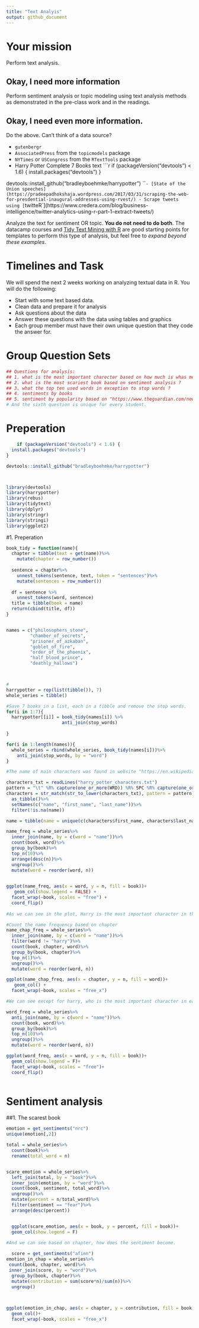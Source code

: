 ```yaml
---
title: "Text Analyis"
output: github_document
---
```





# Your mission

Perform text analysis.

## Okay, I need more information

Perform sentiment analysis or topic modeling using text analysis methods as demonstrated in the pre-class work and in the readings.

## Okay, I need even more information.

Do the above. Can't think of a data source?

- `gutenbergr`
- `AssociatedPress` from the `topicmodels` package
- `NYTimes` or `USCongress` from the `RTextTools` package
- Harry Potter Complete 7 Books text
    ```r
    if (packageVersion("devtools") < 1.6) {
  install.packages("devtools")
}

devtools::install_github("bradleyboehmke/harrypotter")
    ```
- [State of the Union speeches](https://pradeepadhokshaja.wordpress.com/2017/03/31/scraping-the-web-for-presdential-inaugural-addresses-using-rvest/)
- Scrape tweets using [`twitteR`](https://www.credera.com/blog/business-intelligence/twitter-analytics-using-r-part-1-extract-tweets/)

Analyze the text for sentiment OR topic. **You do not need to do both**. The datacamp courses and [Tidy Text Mining with R](http://tidytextmining.com/) are good starting points for templates to perform this type of analysis, but feel free to *expand beyond these examples*.

# Timelines and Task


We will spend the next 2 weeks working on analyzing textual data in R. You will do the following:

- Start with some text based data.
- Clean data and prepare it for analysis
- Ask questions about the data
- Answer these questions with the data using tables and graphics
- Each group member must have their own unique question that they code the answer for. 

# Group Question Sets
```r
## Questions for analysis: 
## 1. what is the most important charecter based on how much is whas mentioned ? 
## 2. what is the most scariest book based on sentiment analysis ?
## 3. what the top ten used words in exception to stop words ?
## 4. sentiments by books 
## 5. sentiment by popularity based on "https://www.theguardian.com/news/datablog/2012/aug/09/best-selling-books-all-time-fifty-shades-grey-compare" 
# And the sixth question is unique for every student.
```

# Preperation
```r

    if (packageVersion("devtools") < 1.6) {
  install.packages("devtools")
}

devtools::install_github("bradleyboehmke/harrypotter")



library(devtools)
library(harrypotter)
library(rebus)
library(tidytext)
library(dplyr)
library(stringr)
library(stringi)
library(ggplot2)
```



#1. Preperation
```r

book_tidy = function(name){
  chapter = tibble(text = get(name))%>%
    mutate(chapter = row_number())
  
  sentence = chapter%>%
    unnest_tokens(sentence, text, token = "sentences")%>%
    mutate(sentences = row_number())
  
  df = sentence %>%
    unnest_tokens(word, sentence)
  title = tibble(book = name)
  return(cbind(title, df))
}


names = c("philosophers_stone",
         "chamber_of_secrets",
         "prisoner_of_azkaban",
         "goblet_of_fire",
         "order_of_the_phoenix",
         "half_blood_prince",
         "deathly_hallows")



#
harrypotter = rep(list(tibble()), 7)
whole_series = tibble()

#Save 7 books in a list, each in a tibble and remove the stop words.
for(i in 1:7){
  harrypotter[[i]] = book_tidy(names[i]) %>%
                     anti_join(stop_words)
 
}

for(i in 1:length(names)){
  whole_series = rbind(whole_series, book_tidy(names[i]))%>%
    anti_join(stop_words, by = "word")
}

#The name of main characters was found in website "https://en.wikipedia.org/wiki/List_of_Harry_Potter_characters", the content is simply copy and paste into local .txt document called characters.txt.

characters_txt = readLines("harry_potter_characters.txt")
pattern = "\t" %R% capture(one_or_more(WRD)) %R% SPC %R% capture(one_or_more(WRD))
characters = str_match(str_to_lower(characters_txt), pattern = pattern)%>%
  as_tibble()%>%
  setNames(c("name", "first_name", "last_name"))%>%
  filter(!is.na(name))

name = tibble(name = unique(c(characters$first_name, characters$last_name)))

name_freq = whole_series%>%
  inner_join(name, by = c(word = "name"))%>%
  count(book, word)%>%
  group_by(book)%>%
  top_n(10)%>%
  arrange(desc(n))%>%
  ungroup()%>%
  mutate(word = reorder(word, n))
 

ggplot(name_freq, aes(x = word, y = n, fill = book))+
   geom_col(show.legend = FALSE) +
  facet_wrap(~book, scales = "free") +  
  coord_flip()
 
#As we can see in the plot, Harry is the most important character in the novel. Also the second and third important character is Ron and Hermione.

#Count the name frequency based on chapter
name_chap_freq = whole_series%>%
  inner_join(name, by = c(word = "name"))%>%
  filter(word != "harry")%>%
  count(book, chapter, word)%>%
  group_by(book, chapter)%>%
  top_n(1)%>%
  ungroup()%>%
  mutate(word = reorder(word, n))

ggplot(name_chap_freq, aes(x = chapter, y = n, fill = word))+
   geom_col() +
  facet_wrap(~book, scales = "free_x")

#We can see except for harry, who is the most important character in each chapter based on the frequency of the name.

word_freq = whole_series%>%
  anti_join(name, by = c(word = "name"))%>%
  count(book, word)%>%
  group_by(book)%>%
  top_n(10)%>%
  ungroup()%>%
  mutate(word = reorder(word, n))

ggplot(word_freq, aes(x = word, y = n, fill = book))+
  geom_col(show.legend = F)+
  facet_wrap(~book, scales = "free")+
  coord_flip()



```

# Sentiment analysis
##1. The scarest book
```r
emotion = get_sentiments("nrc")
unique(emotion[,2])

total = whole_series%>%
  count(book)%>%
  rename(total_word = n)


scare_emotion = whole_series%>%
  left_join(total, by = "book")%>%
  inner_join(emotion, by = "word")%>%
  count(book, sentiment, total_word)%>%
  ungroup()%>%
  mutate(percent = n/total_word)%>%
  filter(sentiment == "fear")%>%
  arrange(desc(percent))


  ggplot(scare_emotion, aes(x = book, y = percent, fill = book))+
  geom_col(show.legend = F)

#And we can see based on chapter, how does the sentiment become.
  
  score = get_sentiments("afinn")
emotion_in_chap = whole_series%>%
 count(book, chapter, word)%>%
 inner_join(score, by = "word")%>%
  group_by(book, chapter)%>%
  mutate(contribution = sum(score*n)/sum(n))%>%
  ungroup()

  

ggplot(emotion_in_chap, aes(x = chapter, y = contribution, fill = book))+
  geom_col()+
  facet_wrap(~book, scales = "free_x")
  
```

